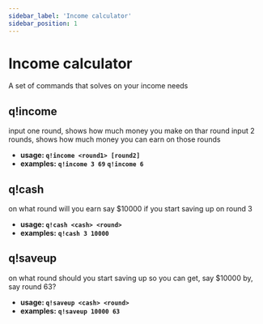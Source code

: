```yaml
---
sidebar_label: 'Income calculator'
sidebar_position: 1
---
```


# Income calculator

A set of commands that solves on your income needs

## q!income

input one round, shows how much money you make on thar round
input 2 rounds, shows how much money you can earn on those rounds

-   **usage: `q!income <round1> [round2]`**
-   **examples:**
    **`q!income 3 69`**
    **`q!income 6`**

## q!cash

on what round will you earn say $10000 if you start saving up on round 3

-   **usage: `q!cash <cash> <round>`**
-   **examples:**
    **`q!cash 3 10000`**

## q!saveup

on what round should you start saving up so you can get, say $10000 by, say round 63?

-   **usage: `q!saveup <cash> <round>`**
-   **examples:**
    **`q!saveup 10000 63`**
